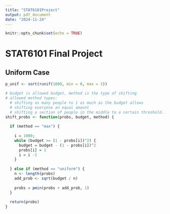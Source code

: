 ```yaml
---
title: "STAT6101Project"
output: pdf_document
date: "2024-11-24"
---
```


```r
knitr::opts_chunk$set(echo = TRUE)
```

# STAT6101 Final Project

## Uniform Case

```r

p_unif <- sort(runif(1000, min = 0, max = 1))

# budget is allowed budget, method is the type of shifting
# allowed method types: 
  # shifting as many people to 1 as much as the budget allows
  # shifting everyone an equal amount
  # shifting a section of people in the middle to a certain threshold...?
shift_probs <- function(probs, budget, method) {
  
  if (method == "max") {
    
    i = 1000;
    while (budget >= (1 - probs[i])^2) {
      budget = budget - (1 - probs[i])^2
      probs[i] = 1
      i = i -1
    }
    
  } else if (method == "uniform") {
    n <- length(probs)
    add_prob <- sqrt(budget / n)
    
    probs = pmin(probs + add_prob, 1)
  }
  
  return(probs)
}

```
